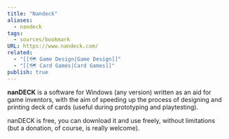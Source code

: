 ```yaml
---
title: "Nandeck"
aliases:
  - nandeck
tags:
  - sources/bookmark
URL: https://www.nandeck.com/
related:
  - "[[🗺️ Game Design|Game Design]]"
  - "[[🗺️ Card Games|Card Games]]"
publish: true
---
```


**nanDECK** is a software for Windows (any version) written as an aid for game inventors, with the aim of speeding up the process of designing and printing deck of cards (useful during prototyping and playtesting).

nanDECK is free, you can download it and use freely, without limitations (but a donation, of course, is really welcome).